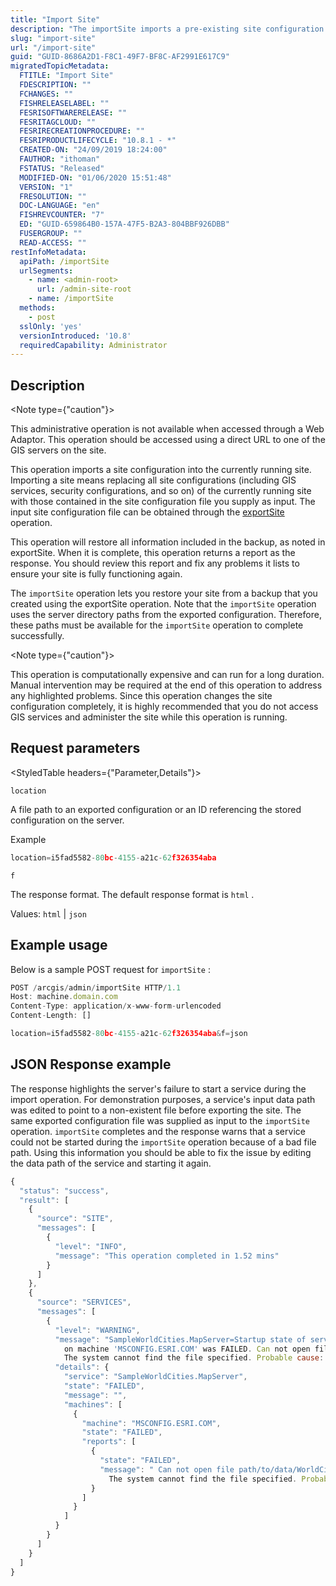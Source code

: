 ```yaml
---
title: "Import Site"
description: "The importSite imports a pre-existing site configuration into the currently running site."
slug: "import-site"
url: "/import-site"
guid: "GUID-8686A2D1-F8C1-49F7-BF8C-AF2991E617C9"
migratedTopicMetadata:
  FTITLE: "Import Site"
  FDESCRIPTION: ""
  FCHANGES: ""
  FISHRELEASELABEL: ""
  FESRISOFTWARERELEASE: ""
  FESRITAGCLOUD: ""
  FESRIRECREATIONPROCEDURE: ""
  FESRIPRODUCTLIFECYCLE: "10.8.1 - *"
  CREATED-ON: "24/09/2019 18:24:00"
  FAUTHOR: "ithoman"
  FSTATUS: "Released"
  MODIFIED-ON: "01/06/2020 15:51:48"
  VERSION: "1"
  FRESOLUTION: ""
  DOC-LANGUAGE: "en"
  FISHREVCOUNTER: "7"
  ED: "GUID-659864B0-157A-47F5-B2A3-804BBF926DBB"
  FUSERGROUP: ""
  READ-ACCESS: ""
restInfoMetadata:
  apiPath: /importSite
  urlSegments:
    - name: <admin-root>
      url: /admin-site-root
    - name: /importSite
  methods:
    - post
  sslOnly: 'yes'
  versionIntroduced: '10.8'
  requiredCapability: Administrator
---
```


## Description

<Note type={"caution"}>

This administrative operation is not available when accessed through a Web Adaptor. This operation should be accessed using a direct URL to one of the GIS servers on the site.

</Note>

This operation imports a site configuration into the currently running site. Importing a site means replacing all site configurations (including GIS services, security configurations, and so on) of the currently running site with those contained in the site configuration file you supply as input. The input site configuration file can be obtained through the [exportSite](/export-site) operation.

This operation will restore all information included in the backup, as noted in exportSite. When it is complete, this operation returns a report as the response. You should review this report and fix any problems it lists to ensure your site is fully functioning again.

The `importSite`  operation lets you restore your site from a backup that you created using the exportSite operation. Note that the `importSite`  operation uses the server directory paths from the exported configuration. Therefore, these paths must be available for the `importSite`  operation to complete successfully.

<Note type={"caution"}>

This operation is computationally expensive and can run for a long duration. Manual intervention may be required at the end of this operation to address any highlighted problems. Since this operation changes the site configuration completely, it is highly recommended that you do not access GIS services and administer the site while this operation is running.

</Note>

##  Request parameters

<StyledTable headers={"Parameter,Details"}>

<StyledTableRow>

<StyledTableCell cellStyle="markdown">

`location` 

</StyledTableCell>

<StyledTableCell cellStyle="markdown">

A file path to an exported configuration or an ID referencing the stored configuration on the server.

Example

```javascript
location=i5fad5582-80bc-4155-a21c-62f326354aba
```

 

</StyledTableCell>

</StyledTableRow>

<StyledTableRow>

<StyledTableCell cellStyle="markdown">

`f` 

</StyledTableCell>

<StyledTableCell cellStyle="markdown">

The response format. The default response format is `html` .

Values: `html`  \| `json` 

</StyledTableCell>

</StyledTableRow>

</StyledTable>

## Example usage

Below is a sample POST request for `importSite` :

```javascript
POST /arcgis/admin/importSite HTTP/1.1
Host: machine.domain.com
Content-Type: application/x-www-form-urlencoded
Content-Length: []

location=i5fad5582-80bc-4155-a21c-62f326354aba&f=json
```

 

## JSON Response example

The response highlights the server's failure to start a service during the import operation. 	For demonstration purposes, a service's input data path was edited to point to a non-existent 	file before exporting the site. The same exported configuration file was supplied as input 	to the `importSite`  operation. `importSite`  completes and the response warns that a 	service could not be started during the `importSite`  operation because of a bad 	file path. Using this information you should be able to fix the issue by editing the data 	path of the service and starting it again.

```javascript
{
  "status": "success",
  "result": [
    {
      "source": "SITE",
      "messages": [
        {
          "level": "INFO",
          "message": "This operation completed in 1.52 mins"
        }
      ]
    },
    {
      "source": "SERVICES",
      "messages": [
        {
          "level": "WARNING",
          "message": "SampleWorldCities.MapServer=Startup state of service 'SampleWorldCities.MapServer' 
            on machine 'MSCONFIG.ESRI.COM' was FAILED. Can not open file path/to/data/WorldCities.ms. 
            The system cannot find the file specified. Probable cause: The file is inaccessible to Server.\n",
          "details": {
            "service": "SampleWorldCities.MapServer",
            "state": "FAILED",
            "message": "",
            "machines": [
              {
                "machine": "MSCONFIG.ESRI.COM",
                "state": "FAILED",
                "reports": [
                  {
                    "state": "FAILED",
                    "message": " Can not open file path/to/data/WorldCities.ms.
                      The system cannot find the file specified. Probable cause: The file is inaccessible to Server."
                  }
                ]
              }
            ]
          }
        }
      ]
    }
  ]
}
```

 
